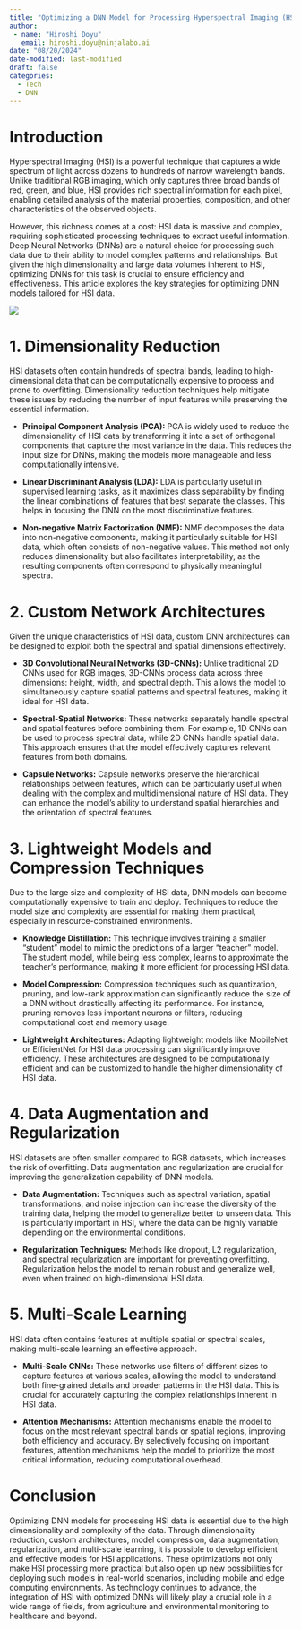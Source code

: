```yaml
---
title: "Optimizing a DNN Model for Processing Hyperspectral Imaging (HSI) Data"
author: 
 - name: "Hiroshi Doyu"
   email: hiroshi.doyu@ninjalabo.ai
date: "08/20/2024"
date-modified: last-modified
draft: false
categories:
  - Tech
  - DNN
---
```


# Introduction

Hyperspectral Imaging (HSI) is a powerful technique that captures a
wide spectrum of light across dozens to hundreds of narrow wavelength
bands. Unlike traditional RGB imaging, which only captures three broad
bands of red, green, and blue, HSI provides rich spectral information
for each pixel, enabling detailed analysis of the material properties,
composition, and other characteristics of the observed objects.

However, this richness comes at a cost: HSI data is massive and
complex, requiring sophisticated processing techniques to extract
useful information. Deep Neural Networks (DNNs) are a natural choice
for processing such data due to their ability to model complex
patterns and relationships. But given the high dimensionality and
large data volumes inherent to HSI, optimizing DNNs for this task is
crucial to ensure efficiency and effectiveness. This article explores
the key strategies for optimizing DNN models tailored for HSI data.

![](images/dnn_hsi_opt.png)

# 1. Dimensionality Reduction

HSI datasets often contain hundreds of spectral bands, leading to
high-dimensional data that can be computationally expensive to process
and prone to overfitting. Dimensionality reduction techniques help
mitigate these issues by reducing the number of input features while
preserving the essential information.

- **Principal Component Analysis (PCA):** PCA is widely used to reduce
    the dimensionality of HSI data by transforming it into a set of
    orthogonal components that capture the most variance in the
    data. This reduces the input size for DNNs, making the models more
    manageable and less computationally intensive.

- **Linear Discriminant Analysis (LDA):** LDA is particularly useful
    in supervised learning tasks, as it maximizes class separability
    by finding the linear combinations of features that best separate
    the classes. This helps in focusing the DNN on the most
    discriminative features.

- **Non-negative Matrix Factorization (NMF):** NMF decomposes the data
    into non-negative components, making it particularly suitable for
    HSI data, which often consists of non-negative values. This method
    not only reduces dimensionality but also facilitates
    interpretability, as the resulting components often correspond to
    physically meaningful spectra.
    

# 2. Custom Network Architectures

Given the unique characteristics of HSI data, custom DNN architectures
can be designed to exploit both the spectral and spatial dimensions
effectively.

- **3D Convolutional Neural Networks (3D-CNNs):** Unlike traditional
    2D CNNs used for RGB images, 3D-CNNs process data across three
    dimensions: height, width, and spectral depth. This allows the
    model to simultaneously capture spatial patterns and spectral
    features, making it ideal for HSI data.
    

- **Spectral-Spatial Networks:** These networks separately handle
    spectral and spatial features before combining them. For example,
    1D CNNs can be used to process spectral data, while 2D CNNs handle
    spatial data. This approach ensures that the model effectively
    captures relevant features from both domains.
    

- **Capsule Networks:** Capsule networks preserve the hierarchical
    relationships between features, which can be particularly useful
    when dealing with the complex and multidimensional nature of HSI
    data. They can enhance the model’s ability to understand spatial
    hierarchies and the orientation of spectral features.
    

# 3. Lightweight Models and Compression Techniques

Due to the large size and complexity of HSI data, DNN models can
become computationally expensive to train and deploy. Techniques to
reduce the model size and complexity are essential for making them
practical, especially in resource-constrained environments.


- **Knowledge Distillation:** This technique involves training a
    smaller "student" model to mimic the predictions of a larger
    "teacher" model. The student model, while being less complex,
    learns to approximate the teacher's performance, making it more
    efficient for processing HSI data.
    

- **Model Compression:** Compression techniques such as quantization,
    pruning, and low-rank approximation can significantly reduce the
    size of a DNN without drastically affecting its performance. For
    instance, pruning removes less important neurons or filters,
    reducing computational cost and memory usage.
    

- **Lightweight Architectures:** Adapting lightweight models like
    MobileNet or EfficientNet for HSI data processing can
    significantly improve efficiency. These architectures are designed
    to be computationally efficient and can be customized to handle
    the higher dimensionality of HSI data.
    

# 4. Data Augmentation and Regularization

HSI datasets are often smaller compared to RGB datasets, which
increases the risk of overfitting. Data augmentation and
regularization are crucial for improving the generalization capability
of DNN models.


- **Data Augmentation:** Techniques such as spectral variation,
    spatial transformations, and noise injection can increase the
    diversity of the training data, helping the model to generalize
    better to unseen data. This is particularly important in HSI,
    where the data can be highly variable depending on the
    environmental conditions.
    

- **Regularization Techniques:** Methods like dropout, L2
    regularization, and spectral regularization are important for
    preventing overfitting. Regularization helps the model to remain
    robust and generalize well, even when trained on high-dimensional
    HSI data.
    

# 5. Multi-Scale Learning

HSI data often contains features at multiple spatial or spectral
scales, making multi-scale learning an effective approach.

- **Multi-Scale CNNs:** These networks use filters of different sizes
    to capture features at various scales, allowing the model to
    understand both fine-grained details and broader patterns in the
    HSI data. This is crucial for accurately capturing the complex
    relationships inherent in HSI data.
    

- **Attention Mechanisms:** Attention mechanisms enable the model to
    focus on the most relevant spectral bands or spatial regions,
    improving both efficiency and accuracy. By selectively focusing on
    important features, attention mechanisms help the model to
    prioritize the most critical information, reducing computational
    overhead.

# Conclusion

Optimizing DNN models for processing HSI data is essential due to the
high dimensionality and complexity of the data. Through dimensionality
reduction, custom architectures, model compression, data augmentation,
regularization, and multi-scale learning, it is possible to develop
efficient and effective models for HSI applications. These
optimizations not only make HSI processing more practical but also
open up new possibilities for deploying such models in real-world
scenarios, including mobile and edge computing environments. As
technology continues to advance, the integration of HSI with optimized
DNNs will likely play a crucial role in a wide range of fields, from
agriculture and environmental monitoring to healthcare and beyond.


